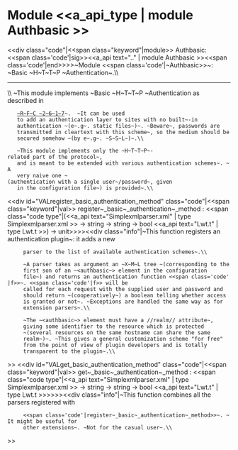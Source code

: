 =Module <<a_api_type | module Authbasic >> =
<<div class="code"|<<span class="keyword"|module>> Authbasic: <<span class='code'|sig>><<a_api text=".." | module Authbasic >><<span class='code'|end>>>>~Module <<span class='code'|~Authbasic>>~: ~Basic ~H~T~T~P ~Authentication~.\\

----
\\
~This module implements ~Basic ~H~T~T~P ~Authentication as described in
    [[http://www.ietf.org/rfc/rfc2617.txt|~R~F~C ~2~6~1~7]]~.  ~It can be used
    to add an authentication layer to sites with no built~-in
    authentication ~(e~.g~. static files~)~. ~Beware~, passwords are
    transmitted in cleartext with this scheme~, so the medium should be
    secured somehow ~(by e~.g~. ~S~S~L~)~.\\


    ~This module implements only the ~H~T~T~P~-related part of the protocol~,
    and is meant to be extended with various authentication schemes~. ~A
    very naive one ~(authentication with a single user~/password~, given
    in the configuration file~) is provided~.\\
<<div id="VALregister_basic_authentication_method" class="code"|<<span class="keyword"|val>> register~_basic~_authentication~_method : <<span class="code type"|(<<a_api text="Simplexmlparser.xml" | type Simplexmlparser.xml >> -> string -> string -> bool <<a_api text="Lwt.t" | type Lwt.t >>) -> unit>>>><<div class="info"|~This function registers an authentication plugin~: it adds a new
      parser to the list of available authentication schemes~.\\


      ~A parser takes as argument an ~X~M~L tree ~(corresponding to the
      first son of an ~<authbasic~> element in the configuration
      file~) and returns an authentication function <<span class='code'|f>>~. <<span class='code'|f>> will be
      called for each request with the supplied user and password and
      should return ~(cooperatively~) a boolean telling whether access
      is granted or not~. ~Exceptions are handled the same way as for
      extension parsers~.\\


      ~The ~<authbasic~> element must have a //realm// attribute~,
      giving some identifier to the resource which is protected
      ~(several resources on the same hostname can share the same
      realm~)~. ~This gives a general customization scheme "for free"
      from the point of view of plugin developers and is totally
      transparent to the plugin~.\\
>>
<<div id="VALget_basic_authentication_method" class="code"|<<span class="keyword"|val>> get~_basic~_authentication~_method : <<span class="code type"|<<a_api text="Simplexmlparser.xml" | type Simplexmlparser.xml >> -> string -> string -> bool <<a_api text="Lwt.t" | type Lwt.t >>>>>><<div class="info"|~This function combines all the parsers registered with
      <<span class='code'|register~_basic~_authentication~_method>>~. ~It might be useful for
      other extensions~. ~Not for the casual user~.\\
>>
